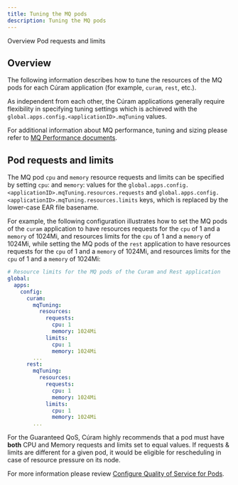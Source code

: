 ```yaml
---
title: Tuning the MQ pods
description: Tuning the MQ pods
---
```



<AnchorLinks small>
  <AnchorLink>Overview</AnchorLink>
  <AnchorLink>Pod requests and limits</AnchorLink>
</AnchorLinks>

## Overview

The following information describes how to tune the resources of the MQ pods for each Cúram application (for example, `curam`, `rest`, etc.).

As independent from each other, the Cúram applications generally require flexibility in specifying tuning settings which is achieved with the `global.apps.config.<applicationID>.mqTuning` values.

For additional information about MQ performance, tuning and sizing please refer to [MQ Performance documents](http://ibm-messaging.github.io/mqperf/).

## Pod requests and limits

The MQ pod `cpu` and `memory` resource requests and limits can be specified by setting `cpu`: and `memory`: values for the `global.apps.config.<applicationID>.mqTuning.resources.requests` and `global.apps.config.<applicationID>.mqTuning.resources.limits` keys,
which is replaced by the lower-case EAR file basename.

For example, the following configuration illustrates how to set the MQ pods of the `curam` application to have resources requests for the `cpu` of 1 and a `memory` of 1024Mi, and resources limits for the `cpu` of 1 and a `memory` of 1024Mi,
while setting the MQ pods of the `rest` application to have resources requests for the `cpu` of 1 and a `memory` of 1024Mi, and resources limits for the `cpu` of 1 and a `memory` of 1024Mi:

```yaml
# Resource limits for the MQ pods of the Curam and Rest application
global:
  apps:
    config:
      curam:
        mqTuning:
          resources:
            requests:
              cpu: 1
              memory: 1024Mi
            limits:
              cpu: 1
              memory: 1024Mi
        ...
      rest:
        mqTuning:
          resources:
            requests:
              cpu: 1
              memory: 1024Mi
            limits:
              cpu: 1
              memory: 1024Mi
        ...
```

<InlineNotification kind="warning">

For the Guaranteed QoS, Cúram highly recommends that a pod must have **both** CPU and Memory requests and limits set to equal values. If requests & limits are different for a given pod, it would be eligible for rescheduling in case of resource pressure on its node.

For more information please review [Configure Quality of Service for Pods](https://kubernetes.io/docs/tasks/configure-pod-container/quality-service-pod/#create-a-pod-that-gets-assigned-a-qos-class-of-guaranteed).

</InlineNotification>
